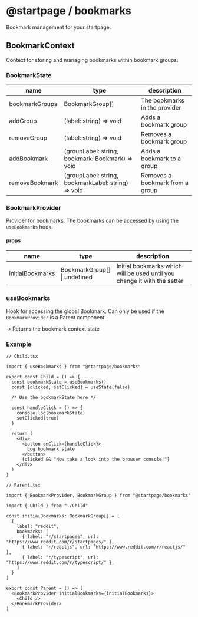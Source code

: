 
# @startpage / bookmarks

Bookmark management for your startpage.

## BookmarkContext

Context for storing and managing bookmarks within bookmark groups.

### BookmarkState

| name           | type                                                | description                     |
| -------------- | --------------------------------------------------- | ------------------------------- |
| bookmarkGroups | BookmarkGroup[]                                     | The bookmarks in the provider   |
| addGroup       | (label: string) => void                             | Adds a bookmark group           |
| removeGroup    | (label: string) => void                             | Removes a bookmark group        |
| addBookmark    | (groupLabel: string, bookmark: Bookmark) => void    | Adds a bookmark to a group      |
| removeBookmark | (groupLabel: string, bookmarkLabel: string) => void | Removes a bookmark from a group |

### BookmarkProvider

Provider for bookmarks.
The bookmarks can be accessed by using the `useBookmarks` hook.

#### props

| name             | type                              | description                                                              |
| ---------------- | --------------------------------- | ------------------------------------------------------------------------ |
| initialBookmarks | BookmarkGroup[] <br/>\| undefined | Initial bookmarks which will be used until you change it with the setter |

### useBookmarks

Hook for accessing the global Bookmark.
Can only be used if the `BookmarkProvider` is a Parent component.

-> Returns the bookmark context state

### Example

<Parent />

```
// Child.tsx

import { useBookmarks } from "@startpage/bookmarks"

export const Child = () => {
  const bookmarkState = useBookmarks()
  const [clicked, setClicked] = useState(false)

  /* Use the bookmarkState here */

  const handleClick = () => {
    console.log(bookmarkState)
    setClicked(true)
  }

  return (
    <div>
      <button onClick={handleClick}>
        Log bookmark state
      </button>
      {clicked && "Now take a look into the browser console!"}
    </div>
  )
}
```

```
// Parent.tsx

import { BookmarkProvider, BookmarkGroup } from "@startpage/bookmarks"

import { Child } from "./Child"

const initialBookmarks: BookmarkGroup[] = [
  {
    label: "reddit",
    bookmarks: [
      { label: "r/startpages", url: "https://www.reddit.com/r/startpages/" },
      { label: "r/reactjs", url: "https://www.reddit.com/r/reactjs/" },
      { label: "r/typescript", url: "https://www.reddit.com/r/typescript/" },
    ]
  }
]

export const Parent = () => (
  <BookmarkProvider initialBookmarks={initialBookmarks}>
    <Child />
  </BookmarkProvider>
)
```
